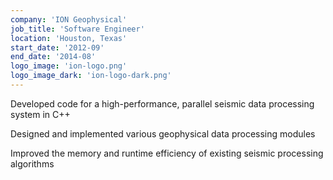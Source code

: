 ```yaml
---
company: 'ION Geophysical'
job_title: 'Software Engineer'
location: 'Houston, Texas'
start_date: '2012-09'
end_date: '2014-08'
logo_image: 'ion-logo.png'
logo_image_dark: 'ion-logo-dark.png'
---
```


Developed code for a high-performance, parallel seismic data processing system in C++

Designed and implemented various geophysical data processing modules

Improved the memory and runtime efficiency of existing seismic processing algorithms
